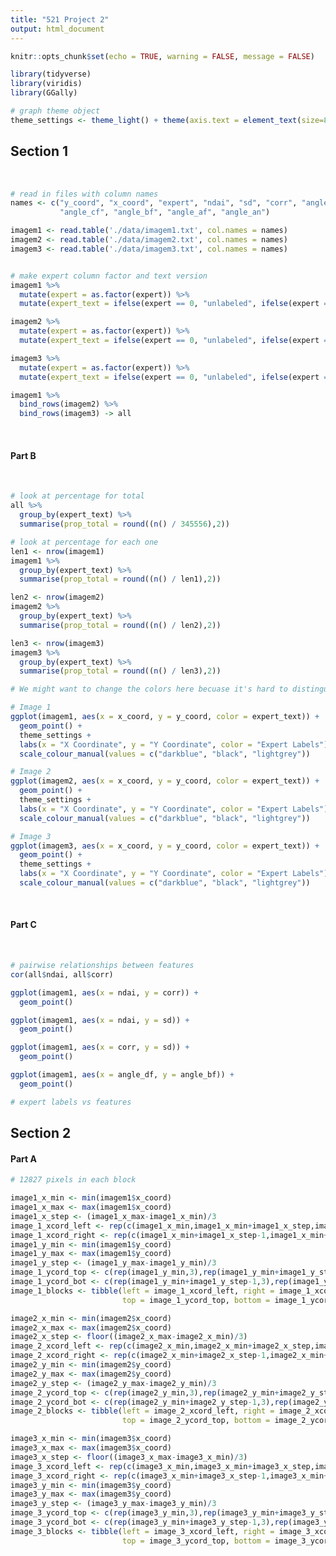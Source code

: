 ```yaml
---
title: "521 Project 2"
output: html_document
---
```


```r
knitr::opts_chunk$set(echo = TRUE, warning = FALSE, message = FALSE)

library(tidyverse)
library(viridis)
library(GGally)

# graph theme object 
theme_settings <- theme_light() + theme(axis.text = element_text(size=8), axis.title = element_text(size = 9), legend.title = element_text(size = 9), plot.title = element_text(size = 10, hjust = 0.5)) 
```

## Section 1 

&nbsp; 

```r
# read in files with column names 
names <- c("y_coord", "x_coord", "expert", "ndai", "sd", "corr", "angle_df", 
           "angle_cf", "angle_bf", "angle_af", "angle_an")

imagem1 <- read.table('./data/imagem1.txt', col.names = names)
imagem2 <- read.table('./data/imagem2.txt', col.names = names)
imagem3 <- read.table('./data/imagem3.txt', col.names = names)


# make expert column factor and text version
imagem1 %>%
  mutate(expert = as.factor(expert)) %>%
  mutate(expert_text = ifelse(expert == 0, "unlabeled", ifelse(expert == 1, "cloudy","clear"))) -> imagem1

imagem2 %>%
  mutate(expert = as.factor(expert)) %>%
  mutate(expert_text = ifelse(expert == 0, "unlabeled", ifelse(expert == 1, "cloudy","clear"))) -> imagem2

imagem3 %>%
  mutate(expert = as.factor(expert)) %>%
  mutate(expert_text = ifelse(expert == 0, "unlabeled", ifelse(expert == 1, "cloudy","clear"))) -> imagem3

imagem1 %>%
  bind_rows(imagem2) %>%
  bind_rows(imagem3) -> all

```

&nbsp; 

#### Part B

&nbsp; 

```r
# look at percentage for total 
all %>%
  group_by(expert_text) %>%
  summarise(prop_total = round((n() / 345556),2))

# look at percentage for each one 
len1 <- nrow(imagem1)
imagem1 %>%
  group_by(expert_text) %>%
  summarise(prop_total = round((n() / len1),2))

len2 <- nrow(imagem2)
imagem2 %>%
  group_by(expert_text) %>%
  summarise(prop_total = round((n() / len2),2))

len3 <- nrow(imagem3)
imagem3 %>%
  group_by(expert_text) %>%
  summarise(prop_total = round((n() / len3),2))
```


```r

# We might want to change the colors here becuase it's hard to distinguish between the blue and the black on the legend

# Image 1
ggplot(imagem1, aes(x = x_coord, y = y_coord, color = expert_text)) + 
  geom_point() + 
  theme_settings + 
  labs(x = "X Coordinate", y = "Y Coordinate", color = "Expert Labels") +
  scale_colour_manual(values = c("darkblue", "black", "lightgrey"))

# Image 2
ggplot(imagem2, aes(x = x_coord, y = y_coord, color = expert_text)) + 
  geom_point() + 
  theme_settings + 
  labs(x = "X Coordinate", y = "Y Coordinate", color = "Expert Labels") +
  scale_colour_manual(values = c("darkblue", "black", "lightgrey"))

# Image 3
ggplot(imagem3, aes(x = x_coord, y = y_coord, color = expert_text)) + 
  geom_point() + 
  theme_settings + 
  labs(x = "X Coordinate", y = "Y Coordinate", color = "Expert Labels") +
  scale_colour_manual(values = c("darkblue", "black", "lightgrey"))
```

&nbsp; 

#### Part C

&nbsp; 

```r
# pairwise relationships between features 
cor(all$ndai, all$corr)

ggplot(imagem1, aes(x = ndai, y = corr)) + 
  geom_point()

ggplot(imagem1, aes(x = ndai, y = sd)) + 
  geom_point()

ggplot(imagem1, aes(x = corr, y = sd)) + 
  geom_point()

ggplot(imagem1, aes(x = angle_df, y = angle_bf)) + 
  geom_point()
```


```r
# expert labels vs features 
```


## Section 2

#### Part A
```r
# 12827 pixels in each block

image1_x_min <- min(imagem1$x_coord)
image1_x_max <- max(imagem1$x_coord)
image1_x_step <- (image1_x_max-image1_x_min)/3
image_1_xcord_left <- rep(c(image1_x_min,image1_x_min+image1_x_step,image1_x_min+2*image1_x_step),3)
image_1_xcord_right <- rep(c(image1_x_min+image1_x_step-1,image1_x_min+2*image1_x_step-1,image1_x_max),3)
image1_y_min <- min(imagem1$y_coord)
image1_y_max <- max(imagem1$y_coord)
image1_y_step <- (image1_y_max-image1_y_min)/3
image_1_ycord_top <- c(rep(image1_y_min,3),rep(image1_y_min+image1_y_step,3),rep(image1_y_min+2*image1_y_step,3))
image_1_ycord_bot <- c(rep(image1_y_min+image1_y_step-1,3),rep(image1_y_min+2*image1_y_step-1,3),rep(image1_y_max,3))
image_1_blocks <- tibble(left = image_1_xcord_left, right = image_1_xcord_right,
                         top = image_1_ycord_top, bottom = image_1_ycord_bot)

image2_x_min <- min(imagem2$x_coord)
image2_x_max <- max(imagem2$x_coord)
image2_x_step <- floor((image2_x_max-image2_x_min)/3)
image_2_xcord_left <- rep(c(image2_x_min,image2_x_min+image2_x_step,image2_x_min+2*image2_x_step),3)
image_2_xcord_right <- rep(c(image2_x_min+image2_x_step-1,image2_x_min+2*image2_x_step-1,image2_x_max),3)
image2_y_min <- min(imagem2$y_coord)
image2_y_max <- max(imagem2$y_coord)
image2_y_step <- (image2_y_max-image2_y_min)/3
image_2_ycord_top <- c(rep(image2_y_min,3),rep(image2_y_min+image2_y_step,3),rep(image2_y_min+2*image2_y_step,3))
image_2_ycord_bot <- c(rep(image2_y_min+image2_y_step-1,3),rep(image2_y_min+2*image2_y_step-1,3),rep(image2_y_max,3))
image_2_blocks <- tibble(left = image_2_xcord_left, right = image_2_xcord_right,
                         top = image_2_ycord_top, bottom = image_2_ycord_bot)

image3_x_min <- min(imagem3$x_coord)
image3_x_max <- max(imagem3$x_coord)
image3_x_step <- floor((image3_x_max-image3_x_min)/3)
image_3_xcord_left <- rep(c(image3_x_min,image3_x_min+image3_x_step,image3_x_min+2*image3_x_step),3)
image_3_xcord_right <- rep(c(image3_x_min+image3_x_step-1,image3_x_min+2*image3_x_step-1,image3_x_max),3)
image3_y_min <- min(imagem3$y_coord)
image3_y_max <- max(imagem3$y_coord)
image3_y_step <- (image3_y_max-image3_y_min)/3
image_3_ycord_top <- c(rep(image3_y_min,3),rep(image3_y_min+image3_y_step,3),rep(image3_y_min+2*image3_y_step,3))
image_3_ycord_bot <- c(rep(image3_y_min+image3_y_step-1,3),rep(image3_y_min+2*image3_y_step-1,3),rep(image3_y_max,3))
image_3_blocks <- tibble(left = image_3_xcord_left, right = image_3_xcord_right,
                         top = image_3_ycord_top, bottom = image_3_ycord_bot)

```




